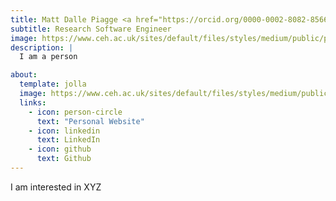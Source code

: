 ```yaml
---
title: Matt Dalle Piagge <a href="https://orcid.org/0000-0002-8082-8566"><img alt="ORCID logo" src="https://info.orcid.org/wp-content/uploads/2019/11/orcid_16x16.png" width="16" height="16" /></a>
subtitle: Research Software Engineer
image: https://www.ceh.ac.uk/sites/default/files/styles/medium/public/pictures/2022-01/matthew-brown-160px.jpg
description: |
  I am a person

about:
  template: jolla
  image: https://www.ceh.ac.uk/sites/default/files/styles/medium/public/pictures/2022-01/matthew-brown-160px.jpg?itok=qy9M4ss1
  links:
    - icon: person-circle
      text: "Personal Website"
    - icon: linkedin
      text: LinkedIn
    - icon: github
      text: Github
---
```


I am interested in XYZ
